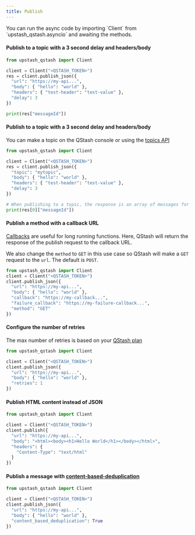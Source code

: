---
title: Publish
---

<Info>
  You can run the async code by importing `Client` from `upstash_qstash.asyncio`
  and awaiting the methods.
</Info>

#### Publish to a topic with a 3 second delay and headers/body

```python
from upstash_qstash import Client

client = Client("<QSTASH_TOKEN>")
res = client.publish_json({
  "url": "https://my-api...",
  "body": { "hello": "world" },
  "headers": { "test-header": "test-value" },
  "delay": 3
})

print(res["messageId"])
```

#### Publish to a topic with a 3 second delay and headers/body

You can make a topic on the QStash console or using the [topics API](/oss/sdks/py/qstash/examples/topics)

```python
from upstash_qstash import Client

client = Client("<QSTASH_TOKEN>")
res = client.publish_json({
  "topic": "mytopic",
  "body": { "hello": "world" },
  "headers": { "test-header": "test-value" },
  "delay": 3
})

# When publishing to a topic, the response is an array of messages for each URL in the topic
print(res[0]["messageId"])
```

#### Publish a method with a callback URL

[Callbacks](/qstash/features/callbacks) are useful for long running functions. Here, QStash will return the response
of the publish request to the callback URL.

We also change the `method` to `GET` in this use case so QStash will make a `GET` request to the `url`. The default
is `POST`.

```python
from upstash_qstash import Client
client = Client("<QSTASH_TOKEN>")
client.publish_json({
  "url": "https://my-api...",
  "body": { "hello": "world" },
  "callback": "https://my-callback...",
  "failure_callback": "https://my-failure-callback...",
  "method": "GET"
})
```

#### Configure the number of retries

The max number of retries is based on your [QStash plan](https://upstash.com/pricing/qstash)

```python
from upstash_qstash import Client

client = Client("<QSTASH_TOKEN>")
client.publish_json({
  "url": "https://my-api...",
  "body": { "hello": "world" },
  "retries": 1
})
```

#### Publish HTML content instead of JSON

```python
from upstash_qstash import Client

client = Client("<QSTASH_TOKEN>")
client.publish({
  "url": "https://my-api...",
  "body": "<html><body><h1>Hello World</h1></body></html>",
  "headers": {
    "Content-Type": "text/html"
  }
})
```

#### Publish a message with [content-based-deduplication](/qstash/features/deduplication)

```python
from upstash_qstash import Client

client = Client("<QSTASH_TOKEN>")
client.publish_json({
  "url": "https://my-api...",
  "body": { "hello": "world" },
  "content_based_deduplication": True
})
```
